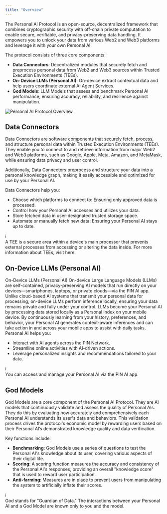```yaml
---
title: "Overview"
---
```


The Personal AI Protocol is an open-source, decentralized framework that combines cryptographic security with off-chain private computation to enable secure, verifiable, and privacy-preserving data handling. It empowers you to unlock your data from various Web2 and Web3 platforms and leverage it with your own Personal AI.

The protocol consists of three core components:
- **Data Connectors**: Decentralized modules that securely fetch and preprocess personal data from Web2 and Web3 sources within Trusted Execution Environments (TEEs).
- **On-Device LLMs (Personal AI)**: On-device extract contextual data and help users coordinate external AI Agent Services.
- **God Models**: LLM Models that assess and benchmark Personal AI performance, ensuring accuracy, reliability, and resilience against manipulation.
<div style={{ textAlign: 'center', margin: '20px 0' }}>
    <img src="/images/Doc-Personal-AI-Protocol.png" alt="Personal AI Protocol Overview" style={{ maxWidth: '100%', height: 'auto' }} />
</div>

## Data Connectors

Data Connectors are software components that securely fetch, process, and structure personal data within Trusted Execution Environments (TEEs). They enable you to connect to and retrieve information from major Web2 and Web3 platforms, such as Google, Apple, Meta, Amazon, and MetaMask, while ensuring data privacy and user control.

Additionally, Data Connectors preprocess and structure your data into a personal knowledge graph, making it easily accessible and optimized for use by your Personal AI.

Data Connectors help you:
- Choose which platforms to connect to: Ensuring only approved data is processed.
- Control how your Personal AI accesses and utilizes your data.
- Store fetched data in user-designated trusted storage space.
- Automate or manually fetch new data: Ensuring your Personal AI stays up to date.

<div style={{ backgroundColor: '#e0f7fa', padding: '10px', borderRadius: '10px', border: '1px solid #00acc1', display: 'flex', alignItems: 'center' }}>
    <div style={{ fontWeight: 'bold', fontSize: '20px', marginRight: '10px' }}>ℹ️</div>
    <div>A TEE is a secure area within a device's main processor that prevents external processes from accessing or altering the data inside. For more information about TEEs, visit here.</div>
</div>

## On-Device LLMs (Personal AI)

On-Device LLMs (Personal AI)
On-device Large Language Models (LLMs) are self-contained, privacy-preserving AI models that run directly on your devices—smartphones, laptops, or private clouds—via the PIN AI app. Unlike cloud-based AI systems that transmit your personal data for processing, on-device LLMs perform inference locally, ensuring your data remains private and fully under your control.
LLMs become your Personal AI by processing data stored locally as a Personal Index on your mobile device. By continuously learning from your history, preferences, and behavior, your Personal AI generates context-aware inferences and can take action in and across your mobile apps to assist with daily tasks.
Personal AI helps you: 
- Interact with AI agents across the PIN Network.
- Streamline online activities with AI-driven actions.
- Leverage personalized insights and recommendations tailored to your data.

<div style={{ backgroundColor: '#e0f7fa', padding: '10px', borderRadius: '10px', border: '1px solid #00acc1', display: 'flex', alignItems: 'center' }}>
    <div style={{ fontWeight: 'bold', fontSize: '20px', marginRight: '10px' }}>ℹ️</div>
    <div>You can access and manage your Personal AI via the PIN AI app.</div>
</div>

## God Models

God Models are a core component of the Personal AI Protocol. They are AI models that continuously validate and assess the quality of Personal AIs. They do this by evaluating how accurately and comprehensively each Personal AI understands its user's data and behaviors. This validation process drives the protocol's economic model by rewarding users based on their Personal AI’s demonstrated knowledge quality and data verification.

Key functions include: 
- **Benchmarking**: God Models use a series of questions to test the Personal AI's knowledge about its user, covering various aspects of their digital life.
- **Scoring**: A scoring function measures the accuracy and consistency of the Personal AI's responses, providing an overall "knowledge score" that is used to reward user participation. 
- **Anti-farming**: Measures are in place to prevent users from manipulating the system to artificially inflate their scores.

<div style={{ backgroundColor: '#e0f7fa', padding: '10px', borderRadius: '10px', border: '1px solid #00acc1', display: 'flex', alignItems: 'center' }}>
    <div style={{ fontWeight: 'bold', fontSize: '20px', marginRight: '10px' }}>ℹ️</div>
    <div>God stands for "Guardian of Data." The interactions between your Personal AI and a God Model are known only to you and the model.</div>
</div>